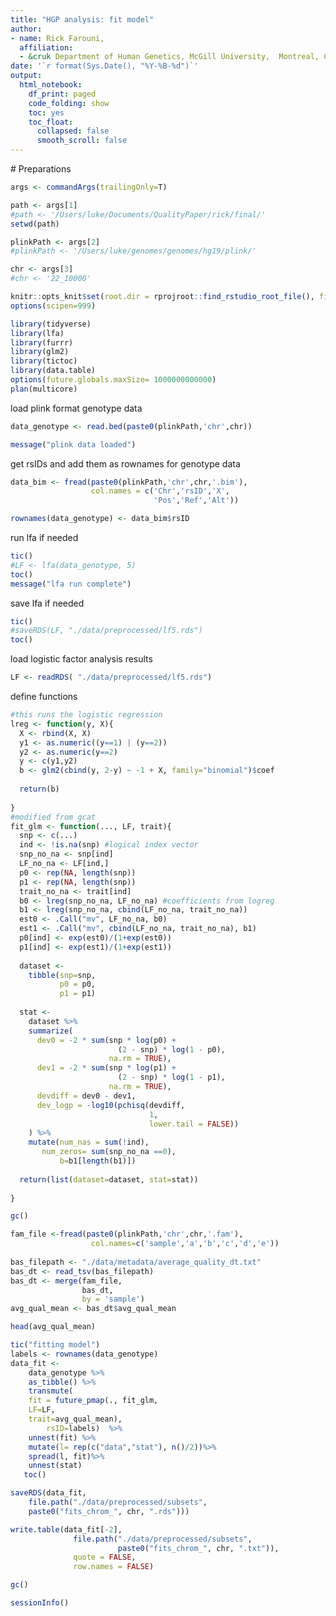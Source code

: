 ```yaml
---
title: "HGP analysis: fit model"
author: 
- name: Rick Farouni, 
  affiliation:
  - &cruk Department of Human Genetics, McGill University,  Montreal, Canada
date: '`r format(Sys.Date(), "%Y-%B-%d")`'
output:
  html_notebook:
    df_print: paged
    code_folding: show
    toc: yes
    toc_float: 
      collapsed: false
      smooth_scroll: false
---
```

  
  
  # Preparations
  
```r
args <- commandArgs(trailingOnly=T)

path <- args[1]
#path <- '/Users/luke/Documents/QualityPaper/rick/final/'
setwd(path)

plinkPath <- args[2] 
#plinkPath <- '/Users/luke/genomes/genomes/hg19/plink/'

chr <- args[3]
#chr <- '22_10000'

knitr::opts_knit$set(root.dir = rprojroot::find_rstudio_root_file(), fig.width=16)
options(scipen=999)
```

```r
library(tidyverse)
library(lfa)
library(furrr)
library(glm2)
library(tictoc)
library(data.table)
options(future.globals.maxSize= 1000000000000)
plan(multicore)
```
load plink format genotype data
```r
data_genotype <- read.bed(paste0(plinkPath,'chr',chr))

message("plink data loaded")
```
get rsIDs and add them as rownames for genotype data
```r
data_bim <- fread(paste0(plinkPath,'chr',chr,'.bim'), 
                  col.names = c('Chr','rsID','X',
                                'Pos','Ref','Alt'))

rownames(data_genotype) <- data_bim$rsID
```
run lfa if needed
```r
tic()
#LF <- lfa(data_genotype, 5)
toc()
message("lfa run complete")
```
save lfa if needed
```r
tic()
#saveRDS(LF, "./data/preprocessed/lf5.rds")
toc()
```
load logistic factor analysis results
```r
LF <- readRDS( "./data/preprocessed/lf5.rds")
```
define functions
```r
#this runs the logistic regression
lreg <- function(y, X){
  X <- rbind(X, X)
  y1 <- as.numeric((y==1) | (y==2))
  y2 <- as.numeric(y==2)
  y <- c(y1,y2)
  b <- glm2(cbind(y, 2-y) ~ -1 + X, family="binomial")$coef
  
  return(b)
  
}
#modified from gcat
fit_glm <- function(..., LF, trait){
  snp <- c(...)
  ind <- !is.na(snp) #logical index vector
  snp_no_na <- snp[ind]
  LF_no_na <- LF[ind,]
  p0 <- rep(NA, length(snp))
  p1 <- rep(NA, length(snp))
  trait_no_na <- trait[ind]
  b0 <- lreg(snp_no_na, LF_no_na) #coefficients from logreg 
  b1 <- lreg(snp_no_na, cbind(LF_no_na, trait_no_na))
  est0 <- .Call("mv", LF_no_na, b0)
  est1 <- .Call("mv", cbind(LF_no_na, trait_no_na), b1)
  p0[ind] <- exp(est0)/(1+exp(est0))
  p1[ind] <- exp(est1)/(1+exp(est1))
  
  dataset <-
    tibble(snp=snp,
           p0 = p0,
           p1 = p1)
  
  stat <-
    dataset %>%
    summarize(
      dev0 = -2 * sum(snp * log(p0) +
                        (2 - snp) * log(1 - p0),
                      na.rm = TRUE),
      dev1 = -2 * sum(snp * log(p1) +
                        (2 - snp) * log(1 - p1),
                      na.rm = TRUE),
      devdiff = dev0 - dev1,
      dev_logp = -log10(pchisq(devdiff,
                               1,
                               lower.tail = FALSE))
    ) %>% 
    mutate(num_nas = sum(!ind),
	   num_zeros= sum(snp_no_na ==0),
           b=b1[length(b1)])
  
  return(list(dataset=dataset, stat=stat))
         
}
```

```r
gc()
```

```r
fam_file <-fread(paste0(plinkPath,'chr',chr,'.fam'), 
                  col.names=c('sample','a','b','c','d','e'))
                 
bas_filepath <- "./data/metadata/average_quality_dt.txt"
bas_dt <- read_tsv(bas_filepath)
bas_dt <- merge(fam_file, 
                bas_dt,
                by = 'sample') 
avg_qual_mean <- bas_dt$avg_qual_mean
```

```r
head(avg_qual_mean)
```

```r
tic("fitting model")
labels <- rownames(data_genotype)
data_fit <- 
	data_genotype %>%
	as_tibble() %>%
	transmute(
	fit = future_pmap(., fit_glm,
	LF=LF, 
	trait=avg_qual_mean),
		rsID=labels)  %>%
	unnest(fit) %>%
	mutate(l= rep(c("data","stat"), n()/2))%>%
	spread(l, fit)%>%
	unnest(stat)
   toc()

```

```r

saveRDS(data_fit, 
	file.path("./data/preprocessed/subsets",
	paste0("fits_chrom_", chr, ".rds")))

write.table(data_fit[-2], 
              file.path("./data/preprocessed/subsets", 
                        paste0("fits_chrom_", chr, ".txt")),
              quote = FALSE,
              row.names = FALSE)
```

```r
gc()
```

```r
sessionInfo()
```



